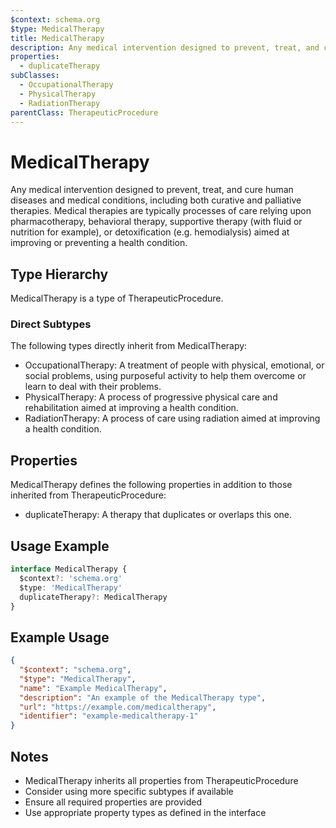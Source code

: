 ```yaml
---
$context: schema.org
$type: MedicalTherapy
title: MedicalTherapy
description: Any medical intervention designed to prevent, treat, and cure human diseases and medical conditions, including both curative and palliative therapies. Medical therapies are typically processes of care relying upon pharmacotherapy, behavioral therapy, supportive therapy (with fluid or nutrition for example), or detoxification (e.g. hemodialysis) aimed at improving or preventing a health condition.
properties:
  - duplicateTherapy
subClasses:
  - OccupationalTherapy
  - PhysicalTherapy
  - RadiationTherapy
parentClass: TherapeuticProcedure
---
```


# MedicalTherapy

Any medical intervention designed to prevent, treat, and cure human diseases and medical conditions, including both curative and palliative therapies. Medical therapies are typically processes of care relying upon pharmacotherapy, behavioral therapy, supportive therapy (with fluid or nutrition for example), or detoxification (e.g. hemodialysis) aimed at improving or preventing a health condition.

## Type Hierarchy

MedicalTherapy is a type of TherapeuticProcedure.

### Direct Subtypes

The following types directly inherit from MedicalTherapy:

- OccupationalTherapy: A treatment of people with physical, emotional, or social problems, using purposeful activity to help them overcome or learn to deal with their problems.
- PhysicalTherapy: A process of progressive physical care and rehabilitation aimed at improving a health condition.
- RadiationTherapy: A process of care using radiation aimed at improving a health condition.

## Properties

MedicalTherapy defines the following properties in addition to those inherited from TherapeuticProcedure:

- duplicateTherapy: A therapy that duplicates or overlaps this one.

## Usage Example

```typescript
interface MedicalTherapy {
  $context?: 'schema.org'
  $type: 'MedicalTherapy'
  duplicateTherapy?: MedicalTherapy
}
```

## Example Usage

```json
{
  "$context": "schema.org",
  "$type": "MedicalTherapy",
  "name": "Example MedicalTherapy",
  "description": "An example of the MedicalTherapy type",
  "url": "https://example.com/medicaltherapy",
  "identifier": "example-medicaltherapy-1"
}
```

## Notes

- MedicalTherapy inherits all properties from TherapeuticProcedure
- Consider using more specific subtypes if available
- Ensure all required properties are provided
- Use appropriate property types as defined in the interface
